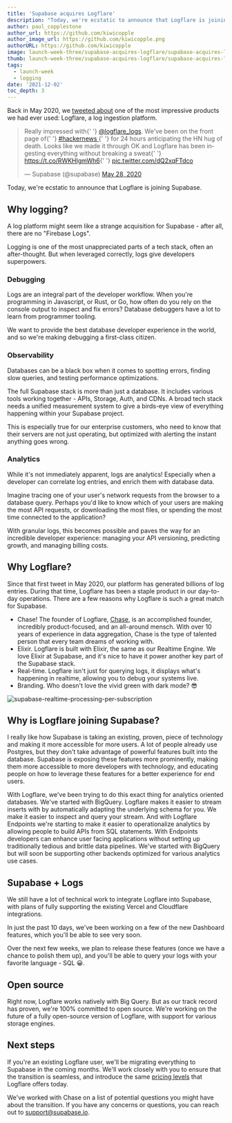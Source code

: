 ```yaml
---
title: 'Supabase acquires Logflare'
description: "Today, we're ecstatic to announce that Logflare is joining Supabase."
author: paul_copplestone
author_url: https://github.com/kiwicopple
author_image_url: https://github.com/kiwicopple.png
authorURL: https://github.com/kiwicopple
image: launch-week-three/supabase-acquires-logflare/supabase-acquires-logflare-og.png
thumb: launch-week-three/supabase-acquires-logflare/supabase-acquires-logflare-thumb.png
tags:
  - launch-week
  - logging
date: '2021-12-02'
toc_depth: 3
---
```


Back in May 2020, we [tweeted about](https://twitter.com/supabase/status/1265922290237071361?lang=bg) one of the most impressive products we had ever used: Logflare, a log ingestion platform.

<div>
  <blockquote class="twitter-tweet" data-theme="dark">
    <p lang="en" dir="ltr">
      Really impressed with{' '}
      <a href="https://twitter.com/logflare_logs?ref_src=twsrc%5Etfw">@logflare_logs</a>. We&#39;ve
      been on the front page of{' '}
      <a href="https://twitter.com/hashtag/hackernews?src=hash&amp;ref_src=twsrc%5Etfw">
        #hackernews
      </a>{' '}
      for 24 hours anticipating the HN hug of death. Looks like we made it through OK and Logflare
      has been ingesting everything without breaking a sweat{' '}
      <a href="https://t.co/RWKHIgmWh6">https://t.co/RWKHIgmWh6</a>{' '}
      <a href="https://t.co/dQ2xqFTdco">pic.twitter.com/dQ2xqFTdco</a>
    </p>
    &mdash; Supabase (@supabase) <a href="https://twitter.com/supabase/status/1265922290237071361?ref_src=twsrc%5Etfw">May 28, 2020</a>
  </blockquote>
</div>

Today, we're ecstatic to announce that Logflare is joining Supabase.

## Why logging?

A log platform might seem like a strange acquisition for Supabase - after all, there are no "Firebase Logs".

Logging is one of the most unappreciated parts of a tech stack, often an after-thought. But when leveraged correctly, logs give developers superpowers.

### Debugging

Logs are an integral part of the developer workflow. When you're programming in Javascript, or Rust, or Go, how often do you rely on the console output to inspect and fix errors? Database debuggers have a lot to learn from programmer tooling.

We want to provide the best database developer experience in the world, and so we're making debugging a first-class citizen.

### Observability

Databases can be a black box when it comes to spotting errors, finding slow queries, and testing performance optimizations.

The full Supabase stack is more than just a database. It includes various tools working together - APIs, Storage, Auth, and CDNs. A broad tech stack needs a unified measurement system to give a birds-eye view of everything happening within your Supabase project.

This is especially true for our enterprise customers, who need to know that their servers are not just operating, but optimized with alerting the instant anything goes wrong.

### Analytics

While it's not immediately apparent, logs are analytics! Especially when a developer can correlate log entries, and enrich them with database data.

Imagine tracing one of your user's network requests from the browser to a database query. Perhaps you'd like to know which of your users are making the most API requests, or downloading the most files, or spending the most time connected to the application?

With granular logs, this becomes possible and paves the way for an incredible developer experience: managing your API versioning, predicting growth, and managing billing costs.

## Why Logflare?

Since that first tweet in May 2020, our platform has generated billions of log entries. During that time, Logflare has been a staple product in our day-to-day operations. There are a few reasons why Logflare is such a great match for Supabase.

- Chase! The founder of Logflare, [Chase](https://twitter.com/chasers), is an accomplished founder, incredibly product-focused, and an all-around mensch. With over 10 years of experience in data aggregation, Chase is the type of talented person that every team dreams of working with.
- Elixir. Logflare is built with Elixir, the same as our Realtime Engine. We love Elixir at Supabase, and it's nice to have it power another key part of the Supabase stack.
- Real-time. Logflare isn't just for querying logs, it displays what's happening in realtime, allowing you to debug your systems live.
- Branding. Who doesn't love the vivid green with dark mode? 😎

![supabase-realtime-processing-per-subscription](/images/blog/launch-week-three/supabase-acquires-logflare/logflare-screenshot.png)

## Why is Logflare joining Supabase?

<Quote img="chase-granberry.png" caption="Chase Granberry, Founder of Logflare.">
  <p>
    I really like how Supabase is taking an existing, proven, piece of technology and making it more
    accessible for more users. A lot of people already use Postgres, but they don't take advantage
    of powerful features built into the database. Supabase is exposing these features more
    prominently, making them more accessible to more developers with technology, and educating
    people on how to leverage these features for a better experience for end users.
  </p>
  <p>
    With Logflare, we've been trying to do this exact thing for analytics oriented databases. We've
    started with BigQuery. Logflare makes it easier to stream inserts with by automatically adapting
    the underlying schema for you. We make it easier to inspect and query your stream. And with
    Logflare Endpoints we're starting to make it easier to operationalize analytics by allowing
    people to build APIs from SQL statements. With Endpoints developers can enhance user facing
    applications without setting up traditionally tedious and brittle data pipelines. We've started
    with BigQuery but will soon be supporting other backends optimized for various analytics use
    cases.
  </p>
</Quote>

## Supabase + Logs

We still have a lot of technical work to integrate Logflare into Supabase, with plans of fully supporting the existing Vercel and Cloudflare integrations.

In just the past 10 days, we've been working on a few of the new Dashboard features, which you'll be able to see very soon.

Over the next few weeks, we plan to release these features (once we have a chance to polish them up), and you'll be able to query your logs with your favorite language - SQL 😀.

## Open source

Right now, Logflare works natively with Big Query. But as our track record has proven, we're 100% committed to open source. We're working on the future of a fully open-source version of Logflare, with support for various storage engines.

## Next steps

If you're an existing Logflare user, we'll be migrating everything to Supabase in the coming months. We'll work closely with you to ensure that the transition is seamless, and introduce the same [pricing levels](https://logflare.app/pricing) that Logflare offers today.

We've worked with Chase on a list of potential questions you might have about the transition. If you have any concerns or questions, you can reach out to support@supabase.io.

<script async src="https://platform.twitter.com/widgets.js" charset="utf-8"></script>
